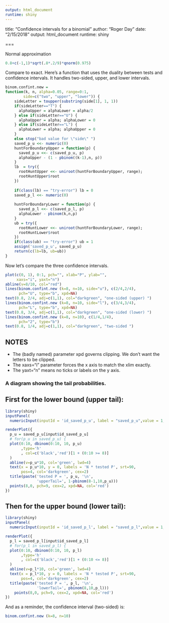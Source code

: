 ```yaml
---
output: html_document
runtime: shiny
---
```

title: "Confidence intervals for a binomial"
author: "Roger Day"
date: "2/15/2018"
output: html_document
runtime: shiny

===

Normal approximation
```r
0.8+c(-1,1)*sqrt(.8*.2/9)*qnorm(0.975)
```

Compare to exact.  Here's a function that uses the duality between tests and confidence intervals. It handles two-sided, upper, and lower intervals.
```r
binom.confint.new = 
function(k, n, alpha=0.05, range=0:1, 
		side=c("two", "upper", "lower")) {
	sideLetter = toupper(substring(side[1], 1, 1))
	if(sideLetter=="T") {
	  alphaUpper = alphaLower = alpha/2
	} else if(sideLetter=="U") {
	  alphaUpper = alpha; alphaLower = 0
	} else if(sideLetter=="L") {
	  alphaLower = alpha; alphaUpper = 0
	}
	else stop("bad value for \"side\" ")  	
	saved_p_u <<- numeric(0)
	huntForBoundaryUpper = function(p) {
	  saved_p_u <<- c(saved_p_u, p)
	  alphaUpper - (1 - pbinom((k-1),n, p))
	}
	lb  = try({
	  rootHuntUpper <<- uniroot(huntForBoundaryUpper, range);
	  rootHuntUpper$root
	})
	
	if(class(lb) == "try-error") lb = 0
	saved_p_l <<- numeric(0)
	
	huntForBoundaryLower = function(p) {
	  saved_p_l <<- c(saved_p_l, p)
	  alphaLower - pbinom(k,n,p)
	}
	ub = try({
	  rootHuntLower <<- uniroot(huntForBoundaryLower, range);
	  rootHuntLower$root
	})
	if(class(ub) == "try-error") ub = 1
	assign('saved_p_u', saved_p_u)
	return(c(lb=lb, ub=ub))
}
```


Now let's compare the three confidence intervals.
```r
plot(c(0, 1), 0:1, pch="", xlab="P", ylab="", 
     xaxs="i", yaxt="n")
abline(v=8/10, col="red")
lines(binom.confint.new (k=8, n=10, side="u"), c(2/4,2/4),
      pch="U", type="b", xpd=NA)
text(0.8, 2/4, adj=c(1,1), col="darkgreen", "one-sided (upper) ")
lines(binom.confint.new (k=8, n=10, side="l"), c(3/4,3/4),
      pch="L", type="b", xpd=NA)
text(0.8, 3/4, adj=c(1,1), col="darkgreen", "one-sided (lower) ")
lines(binom.confint.new (k=8, n=10), c(1/4,1/4),
      pch="2", type="b")
text(0.8, 1/4, adj=c(1,1), col="darkgreen", "two-sided ")

```


NOTES
---
* The (badly named) parameter xpd governs clipping. We don't want the letters to be clipped.
* The xaxs="i" parameter forces the x axis to match the xlim exactly.
* The yaxt="n" means no ticks or labels on the y axis.

### A diagram showing the tail probabilities.

## First for the lower bound (upper tail):
```r
library(shiny)
inputPanel(
  numericInput(inputId = 'id_saved_p_u', label = "saved_p_u",value = 1, min = 1, max = length(saved_p_u)))

renderPlot({
  p_u = saved_p_u[input$id_saved_p_u]
  # for(p_u in saved_p_u) {
  plot(0:10, dbinom(0:10, 10, p_u)
       ,type='h' 
       , col=c('black','red')[1 + (0:10 >= 8)]
  )
  abline(v=p_u*10, col='green', lwd=4)
  text(x = p_u*10, y = 0, labels = 'N * tested P', srt=90, 
       pos=4, col='darkgreen', cex=2)
  title(paste('tested P = ', p_u, '\n',
              'upperTail=', 1-pbinom(8-1,10,p_u)))
  points(8,0, pch=9, cex=2, xpd=NA, col='red')
})
```

## Then for the upper bound (lower tail):
```r
library(shiny)
inputPanel(
  numericInput(inputId = 'id_saved_p_l', label = "saved_p_l",value = 1, min = 1, max = length(saved_p_l)))

renderPlot({
  p_l = saved_p_l[input$id_saved_p_l]
  # for(p_l in saved_p_l) {
  plot(0:10, dbinom(0:10, 10, p_l)
       ,type='h' 
       , col=c('black','red')[1 + (0:10 <= 8)]
  )
  abline(v=p_l*10, col='green', lwd=4)
  text(x = p_l*10, y = 0, labels = 'N * tested P', srt=90, 
       pos=4, col='darkgreen', cex=2)
  title(paste('tested P = ', p_l, '\n',
              'lowerTail=', pbinom(8,10,p_l)))
    points(8,0, pch=9, cex=2, xpd=NA, col='red')
})

```

And as a reminder, the confidence interval (two-sided) is:
```r
binom.confint.new (k=8, n=10)
```

